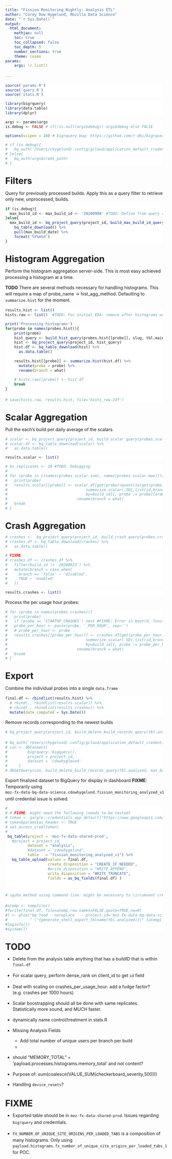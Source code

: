 ```yaml
---
title: "Fission Monitoring Nightly: Analysis ETL"
author: "Corey Dow-Hygelund, Mozilla Data Science"
date: "`r Sys.Date()`"
output:
  html_document:
    mathjax: null
    toc: true
    toc_collapsed: false
    toc_depth: 5
    number_sections: true
    theme: cosmo
params:
    args: !r list()

---
```


<style>
body {
    line-height: 1.4em;
    width: 100%;
    }
.plotly {
    text-align: center;
    width: 75vw;
    position: relative;
    margin-left: calc((100% - 75vw)/2);
}
.zimg img {
    text-align: center;
    width: 75vw;
    position: relative;
    margin-left: calc((100% - 75vw)/2);
}
.r {
    background-color: white;
    border: 0;
        }
        
pre code, pre, code {
  white-space: pre !important;
  overflow-x: scroll !important;
  word-break: keep-all !important;
  word-wrap: initial !important;
}
.caption {
    font-size: 80%;
    font-style: italic;
    font-weight:bold;
        }

caption {
    font-size: 80%;
    font-style: italic;
    font-weight: bold;
        }

h3, .h3 {
    margin-top: 100px;
    }
    

</style>


```r
source('params.R')
source('query.R')
source('stats.R')
```


```r
library(bigrquery)
library(data.table)
library(dplyr)
```


```r
args <- params$args
is.debug <- FALSE # if(!is.null(args$debug)) args$debug else FALSE
```

```r
options(scipen = 20) # bigrquery bug: https://github.com/r-dbi/bigrquery/issues/395 
```

```r
# if (is.debug){
#   bq_auth('/Users/chygelund/.config/gcloud/application_default_credentials.json')
# }else{
#   bq_auth(args$creds_path)
# }
```

# Filters

Query for previously processed builds. Apply this as a query filter to retrieve only new, unprocessed, builds. 

```r
if (is.debug){
  max_build_id <- max_build_id <- '20200908' #TODO: Define from query and as supplied arg
}else{
  max_build_id <- bq_project_query(project_id, build_max_build_id_query(tbl.main, num_build_dates)) %>%
    bq_table_download() %>%
    pull(max_build_date) %>% 
    format('%Y%m%d')
}
```

# Histogram Aggregation

Perform the histogram aggregation server-side. This is most easy achieved processing a histogram at a time. 

**TODO** There are several methods necessary for handling histograms. This will require a map of probe_name -> hist_agg_method. Defaulting to `summarize.hist` for the moment. 


```r
results.hist <- list()
hists.raw <- list()  #TODO: For initial EDA: remove after histograms well-understood
```

```r
print('Processing histograms')
for(probe in names(probes.hist)){
    print(probe)
    hist_query <- build_hist_query(probes.hist[[probe]], slug, tbl.main, max_build_id)
    hist <- bq_project_query(project_id, hist_query)
    hist.df <- bq_table_download(hist) %>%
      as.data.table()
    
    results.hist[[probe]] <- summarize.hist(hist.df) %>% 
      mutate(probe = probe) %>%
      rename(branch = what)
    
    # hists.raw[[probe]] <- hist.df
    break  
}

# save(hists.raw, results.hist, file='hists_raw.2df')
```


# Scalar Aggregation

Pull the each's build per daily average of the scalars. 
```r
# scalar <- bq_project_query(project_id, build_scalar_query(probes.scalar.sum, probes.scalar.max, slug, tbl.main, max_build_id))
# scalar.df <- bq_table_download(scalar) %>%
#   as.data.table()
```
```r
results.scalar <- list()
```

```r
# bs_replicates <- 20 #TODO: Debugging
# 
# for (probe in c(names(probes.scalar.sum), names(probes.scalar.max))){
#   print(probe)
#   results.scalar[[probe]] <- scalar.df[get(probe)<quantile(get(probe), perc.high, na.rm = TRUE),
#                                   summarize.scalar(.SD[,list(id,branch,x=get(probe))], "x", bs_replicates, stat=mean.narm),
#                                   by=build_id][, probe := probe][order(build_id, what),] %>%
#                               rename(branch = what)
#   break
# }
```

# Crash Aggregation

```r
# crashes <-  bq_project_query(project_id, build_crash_query(probes.crashes, slug, tbl.crashes, max_build_id))
# crashes.df <- bq_table_download(crashes) %>%
#   as.data.table()
```

```r
# FIXME: 
# crashes.df <- crashes.df %>%
#   filter(build_id != '20200923') %>%
#   mutate(branch = case_when(
#     branch == 'false' ~ 'disabled',
#     TRUE ~ 'enabled'
#   ))
```

```r
results.crashes <- list()
```

Process the per usage hour probes:
```r
# for (probe in names(probes.crashes)){
#   print(probe)
#   if (probe == 'STARTUP_CRASHES') next #FIXME: Error in boot(d, function(x, i) { : no data in call to 'boot'
#   probe_per_hour <- paste(probe, '_PER_HOUR', sep='') 
#   # probe_per_hour <- probe
#   results.crashes[[probe_per_hour]] <- crashes.df[get(probe_per_hour)<quantile(get(probe_per_hour), perc.high, na.rm = TRUE),
#                                   summarize.scalar(.SD[,list(id,branch,x=get(probe_per_hour))], "x", bs_replicates, stat=mean.narm),
#                                   by=build_id][, probe := probe_per_hour][order(build_id, what),] %>%
#                               rename(branch = what)
#   break
# }
```

# Export

Combine the individual probes into a single `data.frame`

```r
final.df <- rbindlist(results.hist) %>%
  # rbind(., rbindlist(results.scalar)) %>%
  # rbind(., rbindlist(results.crashes)) %>%
  mutate(date_computed = Sys.Date())
```

Remove records corresponding to the newest builds

```r
# bq_project_query(project_id, build_delete_build_records_query(tbl.analyzed, max_build_id ))

# bq_auth('/Users/chygelund/.config/gcloud/application_default_credentials.json')
# con <- dbConnect(
#         bigrquery::bigquery(),
#         project = project_id,
#         dataset = 'cdowhygleund'
#     )
# dbGetQuery(con, build_delete_build_records_query(tbl.analyzed, max_build_id ), n=200)


```

Export finalized dataset to BigQuery for display in dashboard
**FIXME**: Temporarily using `moz-fx-data-bq-data-science.cdowhygelund.fission_monitoring_analyzed_v1` until credential issue is solved.

```r
# 
# # FIXME: might need the following (needs to be tested)
# token <- gargle::credentials_app_default("https://www.googleapis.com/auth/bigquery")
# token$params$as_header <- TRUE
# set_access_cred(token)
# 
 bq_table(project = 'moz-fx-data-shared-prod',
   #project = project_id,
          dataset = "analysis",
          #dataset = 'cdowhygelund',
          table   = "fission_monitoring_analyzed_v1") %>%
   bq_table_upload(values = final.df,
                   create_disposition = "CREATE_IF_NEEDED",
                   #write_disposition = "WRITE_APPEND",
                   write_disposition = "WRITE_TRUNCATE",
                   fields = as_bq_fields(final.df) )


# sguha method using command line: might be necessary to circumvent credentials issue

#atemp <- tempfile()
#fwrite(final.df, file=atemp,row.names=FALSE,quote=TRUE,na=0)
#l <- glue("bq load --noreplace   --project_id='moz-fx-data-bq-data-science'  --source_format=CSV --skip_leading_rows=1 --null_marker=NA",
#          " \"{generate_shell_export_tblname(tbl.analyzed)}\" {atemp} ./tbl_analyzed_fields.json")
#loginfo(l)
#system(l)
```


# TODO

* Delete from the analysis table anything that has a buildID that is within `final.df`
* For scalar query, perform dense_rank on client_id to get `id` field
* Deal with scaling on crashes_per_usage_hour: add a fudge factor? (e.g. crashes per 1000 hours)
* Scalar boostrapping should all be done with same replicates. Statistically more sound, and MUCH faster. 
* dynamically name control/treatment in stats.R

* Missing Analysis Fields
  - Add total number of unique users per branch per build
  - 
* should "MEMORY_TOTAL" = 'payload.processes.histograms.memory_total' and not content?
* Purpose of: sum(coalesce(VALUE_SUM(checkerboard_severity,500))) 
* Handling `device_resets`?


# FIXME
* Exported table should be in `moz-fx-data-shared-prod`. Issues regarding `bigrquery` and credentials. 

* `FX_NUMBER_OF_UNIQUE_SITE_ORIGINS_PER_LOADED_TABS` is a composition of many histograms. Only using `payload.histograms.fx_number_of_unique_site_origins_per_loaded_tabs_1` for POC. 

